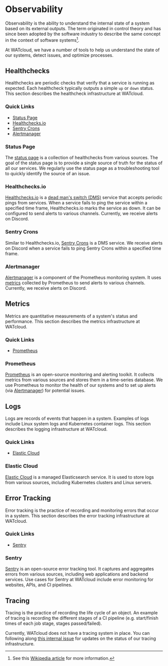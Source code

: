 # Observability

Observability is the ability to understand the internal state of a system based on its external outputs.
The term originated in control theory and has since been adopted by the software industry to describe the same concept in the context of software systems[^observability-software].

[^observability-software]: See this [Wikipedia article](https://en.wikipedia.org/wiki/Observability_(software)) for more information.

At WATcloud, we have a number of tools to help us understand the state of our systems, detect issues, and optimize processes.

## Healthchecks

Healthchecks are periodic checks that verify that a service is running as expected.
Each healthcheck typically outputs a simple `up` or `down` status.
This section describes the healthcheck infrastructure at WATcloud.

### Quick Links
- [Status Page][status-page]
- [Healthchecks.io][healthchecks-io]
- [Sentry Crons][sentry-crons]
- [Alertmanager][alertmanager]

[status-page]: https://status.watonomous.ca/
[healthchecks-io]: https://healthchecks.io/
[sentry-crons]: https://watonomous.sentry.io/crons
[alertmanager]: https://prometheus.watonomous.teleport.sh/alerts

### Status Page

The [status page][status-page] is a collection of healthchecks from various sources.
The goal of the status page is to provide a single source of truth for the status of all our services.
We regularly use the status page as a troubleshooting tool to quickly identify the source of an issue.

### Healthchecks.io

[Healthchecks.io][healthchecks-io] is a [dead man's switch (DMS)](https://en.wikipedia.org/wiki/Dead_man%27s_switch) service that accepts periodic pings from services.
When a service fails to ping the service within a specified time frame, Healthchecks.io marks the service as down.
It can be configured to send alerts to various channels. Currently, we receive alerts on Discord.

### Sentry Crons

Similar to Healthchecks.io, [Sentry Crons][sentry-crons] is a DMS service.
We receive alerts on Discord when a service fails to ping Sentry Crons within a specified time frame.

### Alertmanager

[Alertmanager][alertmanager] is a component of the Prometheus monitoring system.
It uses [metrics](#metrics) collected by Prometheus to send alerts to various channels.
Currently, we receive alerts on Discord.

## Metrics

Metrics are quantitative measurements of a system's status and performance.
This section describes the metrics infrastructure at WATcloud.

### Quick Links
- [Prometheus][prometheus]

[prometheus]: https://prometheus.watonomous.teleport.sh/

### Prometheus

[Prometheus][prometheus] is an open-source monitoring and alerting toolkit.
It collects metrics from various sources and stores them in a time-series database.
We use Prometheus to monitor the health of our systems and to set up alerts (via [Alertmanager](#alertmanager)) for potential issues.

## Logs

Logs are records of events that happen in a system.
Examples of logs include Linux system logs and Kubernetes container logs.
This section describes the logging infrastructure at WATcloud.

### Quick Links
- [Elastic Cloud][elastic-cloud]

[elastic-cloud]: https://wato-elastic-cloud-deployment.kb.us-east4.gcp.elastic-cloud.com:9243/

### Elastic Cloud

[Elastic Cloud][elastic-cloud] is a managed Elasticsearch service.
It is used to store logs from various sources, including Kubernetes clusters and Linux servers.

## Error Tracking

Error tracking is the practice of recording and monitoring errors that occur in a system.
This section describes the error tracking infrastructure at WATcloud.

### Quick Links
- [Sentry][sentry]

[sentry]: https://watonomous.sentry.io/

### Sentry

[Sentry][sentry] is an open-source error tracking tool.
It captures and aggregates errors from various sources, including web applications and backend services.
Use cases for Sentry at WATcloud include error monitoring for websites, APIs, and CI pipelines.

## Tracing

Tracing is the practice of recording the life cycle of an object.
An example of tracing is recording the different stages of a CI pipeline (e.g. start/finish times of each job stage, stages passed/failed).

Currently, WATcloud does not have a tracing system in place.
You can following along [this internal issue](https://github.com/WATonomous/infra-config/issues/1795) for updates on the status of our tracing infrastructure.


